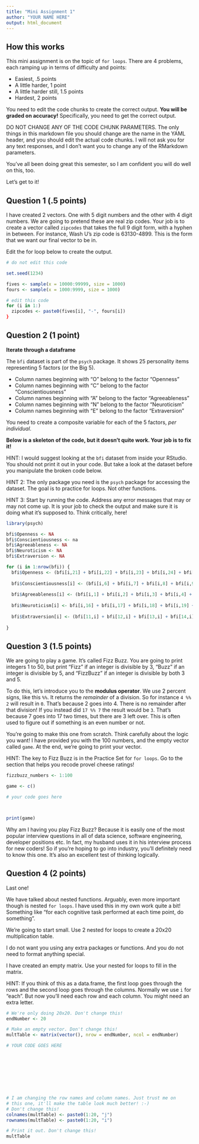 ```yaml
---
title: "Mini Assignment 1"
author: "YOUR NAME HERE"
output: html_document
---
```


## How this works
This mini assignment is on the topic of `for loops`. There are 4 problems, each ramping up in terms of difficulty and points:

- Easiest, .5 points
- A little harder, 1 point
- A little harder still, 1.5 points
- Hardest, 2 points

You need to edit the code chunks to create the correct output. **You will be graded on accuracy!** Specifically, you need to get the correct output.

DO NOT CHANGE ANY OF THE CODE CHUNK PARAMETERS. The only things in this markdown file you should change are the name in the YAML header, and you should edit the actual code chunks. I will not ask you for any text responses, and I don't want you to change any of the RMarkdown parameters. 

You've all been doing great this semester, so I am confident you will do well on this, too. 

Let's get to it!

## Question 1 (.5 points)

I have created 2 vectors. One with 5 digit numbers and the other with 4 digit numbers. We are going to pretend these are real zip codes. Your job is to create a vector called `zipcodes` that takes the full 9 digit form, with a hyphen in between. For instance, Wash U's zip code is 63130-4899. This is the form that we want our final vector to be in. 

Edit the for loop below to create the output. 

```r
# do not edit this code

set.seed(1234)

fives <- sample(x = 10000:99999, size = 1000)
fours <- sample(x = 1000:9999, size = 1000)

# edit this code
for (i in 1:) 
  zipcodes <- paste0(fives[i], "-", fours[i])
}


```


## Question 2 (1 point)

**Iterate through a dataframe**

The `bfi` dataset is part of the `psych` package. It shows 25 personality items representing 5 factors (or the Big 5).

- Column names beginning with "O" belong to the factor "Openness"
- Column names beginning with "C" belong to the factor "Conscientiousness"
- Column names beginning with "A" belong to the factor "Agreeableness"
- Column names beginning with "N" belong to the factor "Neuroticism"
- Column names beginning with "E" belong to the factor "Extraversion"

You need to create a composite variable for each of the 5 factors, *per individual*. 

**Below is a skeleton of the code, but it doesn't quite work. Your job is to fix it!**

HINT: I would suggest looking at the `bfi` dataset from inside your RStudio. You should not print it out in your code. But take a look at the dataset before you manipulate the broken code below.

HINT 2: The only package you need is the `psych` package for accessing the dataset. The goal is to practice for loops. Not other functions. 

HINT 3: Start by running the code. Address any error messages that may or may not come up. It is your job to check the output and make sure it is doing what it's supposed to. Think critically, here!

```r
library(psych)

bfi$Openness <- NA
bfi$Conscientiousness <- na
bfi$Agreeableness <- NA
bfi$Neuroticism <- NA
bfi$Extraversion <- NA

for (i in 1:nrow(bfi)) {
  bfi$Openness <- (bfi[i,21] + bfi[i,22] + bfi[i,23] + bfi[i,24] + bfi[i,25])/5
  
  bfi$Conscientiousness[i] <- (bfi[i,6] + bfi[i,7] + bfi[i,8] + bfi[i,9] + bfi[i,10])/5
  
  bfi$Agreeableness[i] <- (bfi[i,1] + bfi[i,2] + bfi[i,3] + bfi[i,4] + bfi[i,5])/5
  
  bfi$Neuroticism[i] <- bfi[i,16] + bfi[i,17] + bfi[i,18] + bfi[i,19] + bfi[i,20]
  
  bfi$Extraversion[i] <- (bfi[11,i] + bfi[12,i] + bfi[13,i] + bfi[14,i] + bfi[15,i])/5
  
}
```

## Question 3 (1.5 points)

We are going to play a game. It's called Fizz Buzz. You are going to print integers 1 to 50, but print “Fizz” if an integer is divisible by 3, “Buzz” if an integer is divisible by 5, and “FizzBuzz” if an integer is divisible by both 3 and 5.

To do this, let's introduce you to the **modulus operator**. We use 2 percent signs, like this `%%`. It returns the *remainder* of a division. So for instance `4 %% 2` will result in `0`. That's because 2 goes into 4. There is no remainder after that division! If you instead did `17 %% 7` the result would be `3`. That's because 7 goes into 17 two times, but there are 3 left over. This is often used to figure out if something is an even number or not. 

You're going to make this one from scratch. Think carefully about the logic you want! I have provided you with the 100 numbers, and the empty vector called `game`. At the end, we're going to print your vector. 

HINT: The key to Fizz Buzz is in the Practice Set for `for loops`. Go to the section that helps you recode provel cheese ratings!

```r
fizzbuzz_numbers <- 1:100

game <- c()

# your code goes here



print(game)
```

Why am I having you play Fizz Buzz? Because it is easily one of the most popular interview questions in all of data science, software engineering, developer positions etc. In fact, my husband uses it in his interview process for new coders! So if you're hoping to go into industry, you'll definitely need to know this one. It's also an excellent test of thinking logically. 

## Question 4 (2 points)

Last one! 

We have talked about nested functions. Arguably, even more important though is nested `for loops`. I have used this in my own work quite a bit! Something like "for each cognitive task performed at each time point, do something". 

We're going to start small. Use 2 nested for loops to create a 20x20 multiplication table. 

I do not want you using any extra packages or functions. And you do not need to format anything special. 

I have created an empty matrix. Use your nested for loops to fill in the matrix. 

HINT: If you think of this as a data.frame, the first loop goes through the rows and the second loop goes through the columns. Normally we use `i` for "each". But now you'll need each row and each column. You might need an extra letter.

```r
# We're only doing 20x20. Don't change this!
endNumber <- 20

# Make an empty vector. Don't change this!
multTable <- matrix(vector(), nrow = endNumber, ncol = endNumber)

# YOUR CODE GOES HERE









# I am changing the row names and column names. Just trust me on
# this one, it'll make the table look much better! :-)
# Don't change this!
colnames(multTable) <- paste0(1:20, "j")
rownames(multTable) <- paste0(1:20, "i")

# Print it out. Don't change this!
multTable
```

